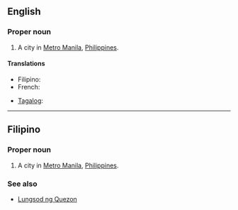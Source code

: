 {{wikipedia|Quezon City}}
==English==

===Proper noun===
{{en-proper noun}}

# A city in [[Metro Manila]], [[Philippines]].

====Translations====
{{trans-top}}
* Filipino: {{tø|fil|Lungsod ng Quezon|xs=Filipino}}
* French: {{t|fr|Quezón City}}
{{trans-mid}}
* [[Tagalog]]: {{t|tl|Lungsod ng Quezon|xs=Tagalog}}
{{trans-bottom}}

----

==Filipino==

===Proper noun===
{{infl|fil|proper noun}}

# A city in [[Metro Manila]], [[Philippines]].

===See also===
* [[Lungsod ng Quezon]]